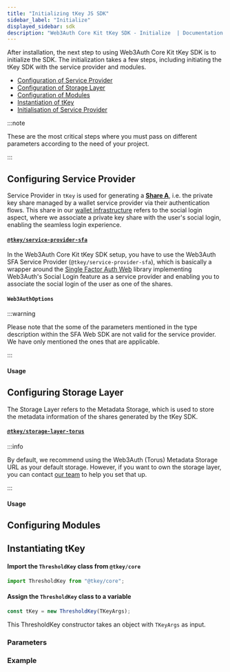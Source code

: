 ```yaml
---
title: "Initializing tKey JS SDK"
sidebar_label: "Initialize"
displayed_sidebar: sdk
description: "Web3Auth Core Kit tKey SDK - Initialize  | Documentation - Web3Auth"
---
```



After installation, the next step to using Web3Auth Core Kit tKey SDK is to initialize the SDK. The
initialization takes a few steps, including initiating the tKey SDK with the service provider and
modules.

- [Configuration of Service Provider](#configuring-service-provider)
- [Configuration of Storage Layer](#configuring-storage-layer)
- [Configuration of Modules](#configuring-modules)
- [Instantiation of tKey](#instantiating-tkey)
- [Initialisation of Service Provider](#initializing-service-provider)

:::note

These are the most critical steps where you must pass on different parameters according to the need
of your project.

:::

## Configuring Service Provider

Service Provider in `tKey` is used for generating a [**Share A**](/sdk/core-kit/tkey), i.e. the
private key share managed by a wallet service provider via their authentication flows. This share in
our [wallet infrastructure](/infrastructure/) refers to the social login aspect, where we associate
a private key share with the user's social login, enabling the seamless login experience.

#### [`@tkey/service-provider-sfa`](https://npmjs.com/package/@tkey/service-provider-sfa)

In the Web3Auth Core Kit tKey SDK setup, you have to use the Web3Auth SFA Service Provider
(`@tkey/service-provider-sfa`), which is basically a wrapper around the
[Single Factor Auth Web](/sdk/core-kit/sfa-web/) library implementing Web3Auth's Social Login
feature as a service provider and enabling you to associate the social login of the user as one of
the shares.

#### `Web3AuthOptions`

<Web3AuthOptions />

:::warning

Please note that the some of the parameters mentioned in the type description within the SFA Web SDK
are not valid for the service provider. We have only mentioned the ones that are applicable.

:::

#### Usage

<SFASPInstanceExample />

## Configuring Storage Layer

The Storage Layer refers to the Metadata Storage, which is used to store the metadata information of
the shares generated by the tKey SDK.

#### [`@tkey/storage-layer-torus`](https://www.npmjs.com/package/@tkey/storage-layer-torus)

:::info

By default, we recommend using the Web3Auth (Torus) Metadata Storage URL as your default storage.
However, if you want to own the storage layer, you can contact
[our team](https://calendly.com/web3auth/meeting-with-web3auth) to help you set that up.

:::

<StorageLayerArgs />

#### Usage

<StorageLayerExample />

## Configuring Modules

<ModulesDescription />

## Instantiating tKey

#### Import the `ThresholdKey` class from `@tkey/core`

```javascript
import ThresholdKey from "@tkey/core";
```

#### Assign the `ThresholdKey` class to a variable

```javascript
const tKey = new ThresholdKey(TKeyArgs);
```

This ThresholdKey constructor takes an object with `TKeyArgs` as input.

### Parameters

<TKeyArgs />

### Example

<TKeyInstanceExample />
